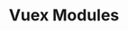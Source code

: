 ---
id: "q_vue_hard_010"
questionType: "MULTIPLE_CHOICE"
title: "Vuex Modules"
description: "What does namespaced: true do in a Vuex module?"
difficulty: "HARD"
category: "Vue"
options:
  - "Isolates state from root"
  - "Enables local mutations and actions"
  - "Allows module reuse"
  - "All of the above"
correctAnswer: 3
---